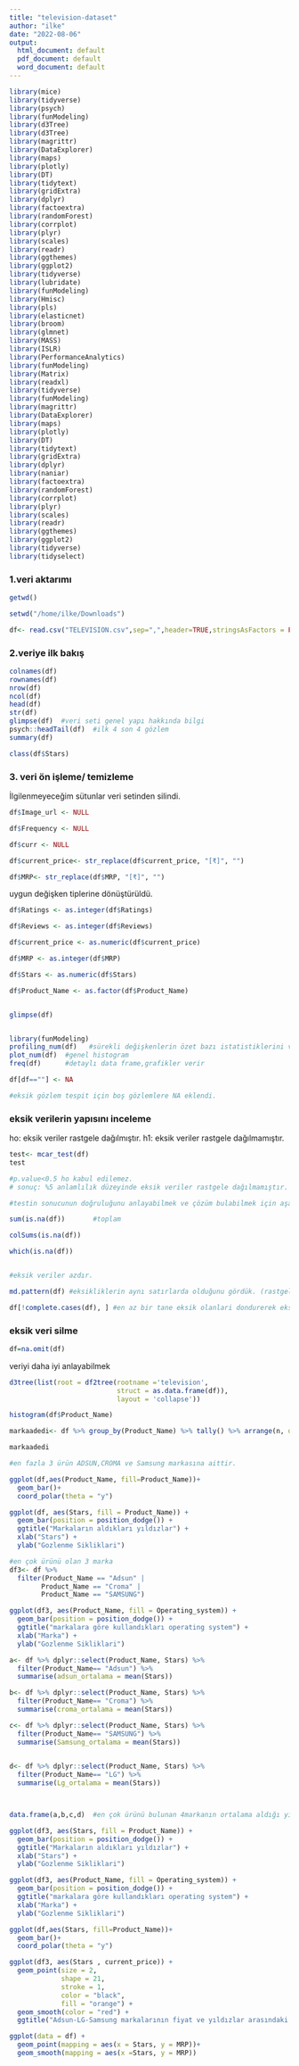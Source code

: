 ```yaml
---
title: "television-dataset"
author: "ilke"
date: "2022-08-06"
output:
  html_document: default
  pdf_document: default
  word_document: default
---
```



```r

library(mice)
library(tidyverse)
library(psych)
library(funModeling)
library(d3Tree)
library(d3Tree)
library(magrittr)
library(DataExplorer)
library(maps)
library(plotly)
library(DT)
library(tidytext)
library(gridExtra)
library(dplyr)
library(factoextra)
library(randomForest)
library(corrplot)
library(plyr)
library(scales)
library(readr)
library(ggthemes)
library(ggplot2)
library(tidyverse)
library(lubridate)
library(funModeling)
library(Hmisc)
library(pls)
library(elasticnet)
library(broom)
library(glmnet)
library(MASS)
library(ISLR)
library(PerformanceAnalytics)
library(funModeling)
library(Matrix)
library(readxl)
library(tidyverse)
library(funModeling)
library(magrittr)
library(DataExplorer)
library(maps)
library(plotly)
library(DT)
library(tidytext)
library(gridExtra)
library(dplyr)
library(naniar)
library(factoextra)
library(randomForest)
library(corrplot)
library(plyr)
library(scales)
library(readr)
library(ggthemes)
library(ggplot2)
library(tidyverse)
library(tidyselect)

```




### 1.veri aktarımı
```r
getwd()

setwd("/home/ilke/Downloads")

df<- read.csv("TELEVISION.csv",sep=",",header=TRUE,stringsAsFactors = FALSE)

```

### 2.veriye ilk bakış
```r
colnames(df)
rownames(df)
nrow(df)
ncol(df)
head(df)
str(df)
glimpse(df)  #veri seti genel yapı hakkında bilgi
psych::headTail(df)  #ilk 4 son 4 gözlem
summary(df)

class(df$Stars)

```




### 3. veri ön işleme/ temizleme


İlgilenmeyeceğim sütunlar veri setinden silindi.
```r
df$Image_url <- NULL

df$Frequency <- NULL

df$curr <- NULL


```


```r
df$current_price<- str_replace(df$current_price, "[₹]", "")

df$MRP<- str_replace(df$MRP, "[₹]", "")
```

uygun değişken tiplerine dönüştürüldü.
```r

df$Ratings <- as.integer(df$Ratings)

df$Reviews <- as.integer(df$Reviews)

df$current_price <- as.numeric(df$current_price)

df$MRP <- as.integer(df$MRP)

df$Stars <- as.numeric(df$Stars)

df$Product_Name <- as.factor(df$Product_Name)


glimpse(df)



```



```r
library(funModeling)
profiling_num(df)   #sürekli değişkenlerin özet bazı istatistiklerini verir
plot_num(df)  #genel histogram
freq(df)      #detaylı data frame,grafikler verir
```




```r

df[df==""] <- NA

#eksik gözlem tespit için boş gözlemlere NA eklendi.


```

### eksik verilerin yapısını inceleme

ho: eksik veriler rastgele dağılmıştır.
h1: eksik veriler rastgele dağılmamıştır.
```r
test<- mcar_test(df)
test                          

#p.value<0.5 ho kabul edilemez.
# sonuç: %5 anlamlılık düzeyinde eksik veriler rastgele dağılmamıştır.
```






```r

#testin sonucunun doğruluğunu anlayabilmek ve çözüm bulabilmek için aşağıdaki adımlar izlendi.

sum(is.na(df))       #toplam

colSums(is.na(df))

which(is.na(df))


#eksik veriler azdır.

md.pattern(df) #eksikliklerin aynı satırlarda olduğunu gördük. (rastgele değil) (bazı ürünler için verilerin eksiklikten ziyade yokluk olduğunu görüyoruz.)

df[!complete.cases(df), ] #en az bir tane eksik olanlari dondurerek eksik satırları tespit ettikç veri setinden silerek eksik gözlem sorununu ortadan kaldırabiliriz.
```


### eksik veri silme
```r
df=na.omit(df)
```

veriyi daha iyi anlayabilmek
```r
d3tree(list(root = df2tree(rootname ='television', 
                           struct = as.data.frame(df)), 
                           layout = 'collapse'))
```
```r

histogram(df$Product_Name)

markaadedi<- df %>% group_by(Product_Name) %>% tally() %>% arrange(n, decreasing=T)

markaadedi   

#en fazla 3 ürün ADSUN,CROMA ve Samsung markasına aittir.

```

```r
ggplot(df,aes(Product_Name, fill=Product_Name))+
  geom_bar()+
  coord_polar(theta = "y")
```

```r
ggplot(df, aes(Stars, fill = Product_Name)) +
  geom_bar(position = position_dodge()) + 
  ggtitle("Markaların aldıkları yıldızlar") +
  xlab("Stars") + 
  ylab("Gozlenme Sikliklari")

```



```r
#en çok ürünü olan 3 marka 
df3<- df %>% 
  filter(Product_Name == "Adsun" |
        Product_Name == "Croma" |
        Product_Name == "SAMSUNG")
```


```r
ggplot(df3, aes(Product_Name, fill = Operating_system)) +
  geom_bar(position = position_dodge()) + 
  ggtitle("markalara göre kullandıkları operating system") +
  xlab("Marka") + 
  ylab("Gozlenme Sikliklari")
```



```r
a<- df %>% dplyr::select(Product_Name, Stars) %>%
  filter(Product_Name== "Adsun") %>%
  summarise(adsun_ortalama = mean(Stars))

b<- df %>% dplyr::select(Product_Name, Stars) %>%
  filter(Product_Name== "Croma") %>%
  summarise(croma_ortalama = mean(Stars))

c<- df %>% dplyr::select(Product_Name, Stars) %>%
  filter(Product_Name== "SAMSUNG") %>%
  summarise(Samsung_ortalama = mean(Stars))
  

d<- df %>% dplyr::select(Product_Name, Stars) %>%
  filter(Product_Name== "LG") %>%
  summarise(Lg_ortalama = mean(Stars))



data.frame(a,b,c,d)  #en çok ürünü bulunan 4markanın ortalama aldığı yıldızlar
```





```r
ggplot(df3, aes(Stars, fill = Product_Name)) +
  geom_bar(position = position_dodge()) + 
  ggtitle("Markaların aldıkları yıldızlar") +
  xlab("Stars") + 
  ylab("Gozlenme Sikliklari")
```

```r
ggplot(df3, aes(Product_Name, fill = Operating_system)) +
  geom_bar(position = position_dodge()) + 
  ggtitle("markalara göre kullandıkları operating system") +
  xlab("Marka") + 
  ylab("Gozlenme Sikliklari")
```

```r
ggplot(df,aes(Stars, fill=Product_Name))+
  geom_bar()+
  coord_polar(theta = "y")
```



```r
ggplot(df3, aes(Stars , current_price)) +
  geom_point(size = 2, 
             shape = 21, 
             stroke = 1,
             color = "black",
             fill = "orange") +
  geom_smooth(color = "red") + 
  ggtitle("Adsun-LG-Samsung markalarının fiyat ve yıldızlar arasındaki korelasyonu")
```


```r
ggplot(data = df) + 
  geom_point(mapping = aes(x = Stars, y = MRP))+
  geom_smooth(mapping = aes(x =Stars, y = MRP))
```








